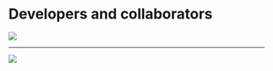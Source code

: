 

# Developers and collaborators

<!--
##  Founders:  Brian and Nick
-->

![](./figures/brian_and_nick.png)

<!--
NOtes:
* Worked together for almost 10 years
* have learned tons
* have written quite a bit of code together
-->

----

![](./figures/antsCollaborators2.png)

<!--
$+$ [neurodebian](http://neuro.debian.net/pkgs/ants.html), [slicer](http://www.slicer.org/), [brainsfit](https://github.com/BRAINSia/BRAINSTools), [nipype](http://nipy.sourceforge.net/nipype/), [itk](http://www.itk.org) and more ...
-->

<!--
NOtes:
* However, it is not just us
* Other people have done quite a bit
* and others who are not shown such as Arman
-->
